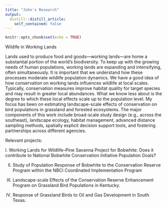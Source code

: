 ```yaml
---
title: "John's Research"
output:
  distill::distill_article:
    self_contained: false
---
```


```r
knitr::opts_chunk$set(echo = TRUE)
```

Wildife in Working Lands

Lands used to produce food and goods—working lands—are home a substantial portion of the world's biodiversity. To keep up with the growing needs of human populations, working lands are expanding and intensifying, often simultaneously. It is important that we understand how these processes moderate wildlife population dynamics. We have a good idea of how conservation on working lands influences wildlife at local scales. Typically, conservation measures improve habitat quality for target species and may result in greater local abundances. What we know less about is the degree to which these local effects scale up to the population level. My focus has been on estimating landscape-scale effects of conservation on bird populations in grassland and forested ecosystems. The major components of this work include broad-scale study design (e.g., across the southeast), landscape ecology, habitat management, advanced distance sampling methods, spatially explicit decision support tools, and fostering partnerships across different agencies.

Relevant projects:


I. Working Lands for Wildlife–Pine Savanna Project for Bobwhite: Does it contribute to National Bobwhite Conservation Initiative Population Goals?

II. Study of Population Response of Bobwhite to the Conservation Reserve Program within the NBCI
Coordinated Implementation Program

III. Landscape-scale Effects of the Conservation Reserve Enhancement Program on Grassland Bird Populations in Kentucky.

IV. Response of Grassland Birds to Oil and Gas Development in South Texas.

